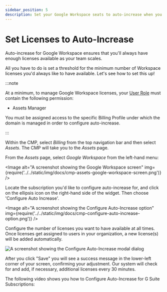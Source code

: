 ```yaml
---
sidebar_position: 5
description: Set your Google Workspace seats to auto-increase when you've exhausted all available licenses
---
```


# Set Licenses to Auto-Increase

Auto-increase for Google Workspace ensures that you'll always have enough licenses available as your team scales.

All you have to do is set a threshold for the minimum number of Workspace licenses you'd always like to have available. Let's see how to set this up!

:::note

At a minimum, to manage Google Workspace licenses, your [User Role](../user-management/manage-roles.mdx) must contain the following permission:

- Assets Manager

You must be assigned access to the specific Billing Profile under which the domain is managed in order to configure auto-increase.

:::

Within the CMP, select _Billing_ from the top navigation bar and then select _Assets_. The CMP will take you to the _Assets_ page.

From the _Assets_ page, select _Google Workspace_ from the left-hand menu:


<Image
  alt="A screenshot showing the Google Workspace screen"
  img={require('../../static/img/docs/cmp-assets-google-workspace-screen.png')}
/>

Locate the subscription you'd like to configure auto-increase for, and click on the ellipsis icon on the right-hand side of the widget. Then choose 'Configure Auto Increase'.

<Image
  alt="A screenshot showing the Configure Auto-Increase option"
  img={require('../../static/img/docs/cmp-configure-auto-increase-option.png')}
/>

Configure the number of licenses you want to have available at all times. Once licenses get assigned to users in your organization, a new license(s) will be added automatically.

![A screenshot showing the Configure Auto-Increase modal dialog](../../static/img/docs/cmp-configure-auto-increase-dialog.png)

After you click "Save" you will see a success message in the lower-left corner of your screen, confirming your adjustment. Our system will check for and add, if necessary, additional licenses every 30 minutes.

The following video shows you how to Configure Auto-Increase for G Suite Subscriptions:


<LoomEmbed id="be1b3ebbd165446799b53653487774e7" />
